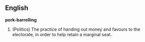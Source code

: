 ==English==
'''pork-barrelling'''
#(Politics) The practice of handing out money and favours to the electorate, in order to help retain a marginal seat.